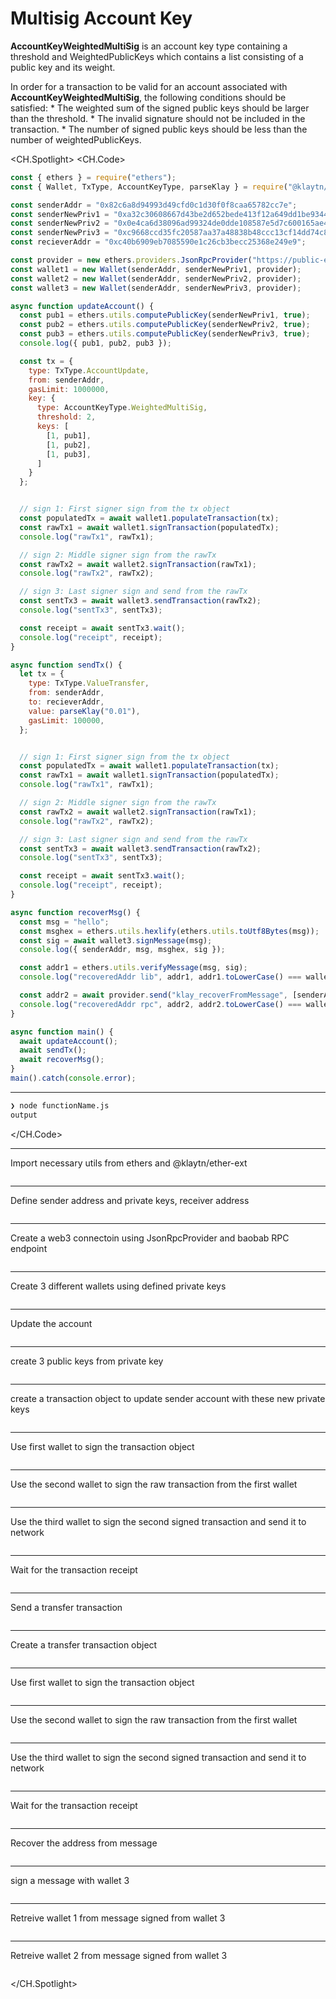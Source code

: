 # Multisig Account Key

**AccountKeyWeightedMultiSig** is an account key type containing a threshold and WeightedPublicKeys which contains a list consisting of a public key and its weight.

In order for a transaction to be valid for an account associated with **AccountKeyWeightedMultiSig**, the following conditions should be satisfied:
    * The weighted sum of the signed public keys should be larger than the threshold.
    * The invalid signature should not be included in the transaction.
    * The number of signed public keys should be less than the number of weightedPublicKeys.

<CH.Spotlight>
<CH.Code>

```js multisigAccountKey.js
const { ethers } = require("ethers");
const { Wallet, TxType, AccountKeyType, parseKlay } = require("@klaytn/ethers-ext");

const senderAddr = "0x82c6a8d94993d49cfd0c1d30f0f8caa65782cc7e";
const senderNewPriv1 = "0xa32c30608667d43be2d652bede413f12a649dd1be93440878e7f712d51a6768a";
const senderNewPriv2 = "0x0e4ca6d38096ad99324de0dde108587e5d7c600165ae4cd6c2462c597458c2b8";
const senderNewPriv3 = "0xc9668ccd35fc20587aa37a48838b48ccc13cf14dd74c8999dd6a480212d5f7ac";
const recieverAddr = "0xc40b6909eb7085590e1c26cb3becc25368e249e9";

const provider = new ethers.providers.JsonRpcProvider("https://public-en-baobab.klaytn.net");
const wallet1 = new Wallet(senderAddr, senderNewPriv1, provider);
const wallet2 = new Wallet(senderAddr, senderNewPriv2, provider);
const wallet3 = new Wallet(senderAddr, senderNewPriv3, provider);

async function updateAccount() {
  const pub1 = ethers.utils.computePublicKey(senderNewPriv1, true);
  const pub2 = ethers.utils.computePublicKey(senderNewPriv2, true);
  const pub3 = ethers.utils.computePublicKey(senderNewPriv3, true);
  console.log({ pub1, pub2, pub3 });

  const tx = {
    type: TxType.AccountUpdate,
    from: senderAddr,
    gasLimit: 1000000,
    key: {
      type: AccountKeyType.WeightedMultiSig,
      threshold: 2,
      keys: [
        [1, pub1],
        [1, pub2],
        [1, pub3],
      ]
    }
  };


  // sign 1: First signer sign from the tx object
  const populatedTx = await wallet1.populateTransaction(tx);
  const rawTx1 = await wallet1.signTransaction(populatedTx);
  console.log("rawTx1", rawTx1);

  // sign 2: Middle signer sign from the rawTx
  const rawTx2 = await wallet2.signTransaction(rawTx1);
  console.log("rawTx2", rawTx2);

  // sign 3: Last signer sign and send from the rawTx
  const sentTx3 = await wallet3.sendTransaction(rawTx2);
  console.log("sentTx3", sentTx3);

  const receipt = await sentTx3.wait();
  console.log("receipt", receipt);
}

async function sendTx() {
  let tx = {
    type: TxType.ValueTransfer,
    from: senderAddr,
    to: recieverAddr,
    value: parseKlay("0.01"),
    gasLimit: 100000,
  };


  // sign 1: First signer sign from the tx object
  const populatedTx = await wallet1.populateTransaction(tx);
  const rawTx1 = await wallet1.signTransaction(populatedTx);
  console.log("rawTx1", rawTx1);

  // sign 2: Middle signer sign from the rawTx
  const rawTx2 = await wallet2.signTransaction(rawTx1);
  console.log("rawTx2", rawTx2);

  // sign 3: Last signer sign and send from the rawTx
  const sentTx3 = await wallet3.sendTransaction(rawTx2);
  console.log("sentTx3", sentTx3);

  const receipt = await sentTx3.wait();
  console.log("receipt", receipt);
}

async function recoverMsg() {
  const msg = "hello";
  const msghex = ethers.utils.hexlify(ethers.utils.toUtf8Bytes(msg));
  const sig = await wallet3.signMessage(msg);
  console.log({ senderAddr, msg, msghex, sig });

  const addr1 = ethers.utils.verifyMessage(msg, sig);
  console.log("recoveredAddr lib", addr1, addr1.toLowerCase() === wallet3.address.toLowerCase());

  const addr2 = await provider.send("klay_recoverFromMessage", [senderAddr, msghex, sig, "latest"]);
  console.log("recoveredAddr rpc", addr2, addr2.toLowerCase() === wallet3.address.toLowerCase());
}

async function main() {
  await updateAccount();
  await sendTx();
  await recoverMsg();
}
main().catch(console.error);

```




---
```zsh output
❯ node functionName.js
output
```
</CH.Code>

---
Import necessary utils from ethers and @klaytn/ether-ext
```js multisigAccountKey.js focus=1:2

```
---
Define sender address and private keys, receiver address
```js multisigAccountKey.js focus=4:8

```
---
Create a web3 connectoin using JsonRpcProvider and baobab RPC endpoint
```js multisigAccountKey.js focus=10

```
---
Create 3 different wallets using defined private keys
```js multisigAccountKey.js focus=11:13

```
---
Update the account
```js multisigAccountKey.js focus=95

```
---
create 3 public keys from private key
```js multisigAccountKey.js focus=16:19

```
---
create a transaction object to update sender account with these new private keys
```js multisigAccountKey.js focus=21:34

```
---
Use first wallet to sign the transaction object
```js multisigAccountKey.js focus=37:40

```
---
Use the second wallet to sign the raw transaction from the first wallet
```js multisigAccountKey.js focus=42:44

```
---
Use the third wallet to sign the second signed transaction and send it to network
```js multisigAccountKey.js focus=46:48

```
---
Wait for the transaction receipt
```js multisigAccountKey.js focus=50:51

```
---
Send a transfer transaction
```js multisigAccountKey.js focus=96

```
---
Create a transfer transaction object
```js multisigAccountKey.js focus=55:61

```
---
Use first wallet to sign the transaction object
```js multisigAccountKey.js focus=64:67

```
---
Use the second wallet to sign the raw transaction from the first wallet
```js multisigAccountKey.js focus=69:71

```
---
Use the third wallet to sign the second signed transaction and send it to network
```js multisigAccountKey.js focus=73:75

```
---
Wait for the transaction receipt
```js multisigAccountKey.js focus=77:78

```
---
Recover the address from message
```js multisigAccountKey.js focus=97

```
---
sign a message with wallet 3
```js multisigAccountKey.js focus=82:85

```
---
Retreive wallet 1 from message signed from wallet 3
```js multisigAccountKey.js focus=87:88

```
---
Retreive wallet 2 from message signed from wallet 3
```js multisigAccountKey.js focus=90:91

```


</CH.Spotlight>
